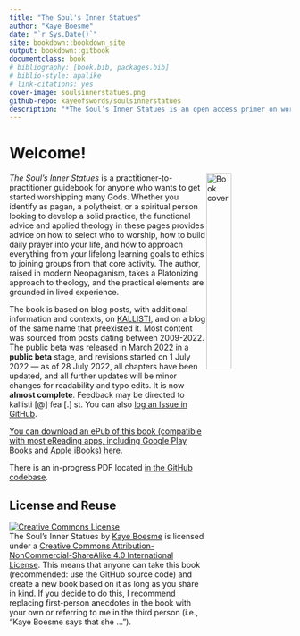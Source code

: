 ```yaml
--- 
title: "The Soul's Inner Statues"
author: "Kaye Boesme"
date: "`r Sys.Date()`"
site: bookdown::bookdown_site
output: bookdown::gitbook
documentclass: book
# bibliography: [book.bib, packages.bib]
# biblio-style: apalike
# link-citations: yes
cover-image: soulsinnerstatues.png
github-repo: kayeofswords/soulsinnerstatues
description: "*The Soul’s Inner Statues is an open access primer on worshipping many Gods, combining theology and practice with foundational, actionable advice to get you started."
---
```


# Welcome!

<p><img src="soulsinnerstatues.png" alt="Book cover" style="float:right;width:30%;"></p>

*The Soul’s Inner Statues* is a practitioner-to-practitioner guidebook for anyone who wants to get started worshipping many Gods. Whether you identify as pagan, a polytheist, or a spiritual person looking to develop a solid practice, the functional advice and applied theology in these pages provides advice on how to select who to worship, how to build daily prayer into your life, and how to approach everything from your lifelong learning goals to ethics to joining groups from that core activity. The author, raised in modern Neopaganism, takes a Platonizing approach to theology, and the practical elements are grounded in lived experience.

The book is based on blog posts, with additional information and contexts, on [KALLISTI](https://kallisti.blog), and on a blog of the same name that preexisted it. Most content was sourced from posts dating between 2009-2022. The public beta was released in March 2022 in a **public beta** stage, and revisions started on 1 July 2022 — as of 28 July 2022, all chapters have been updated, and all further updates will be minor changes for readability and typo edits. It is now **almost complete**. Feedback may be directed to kallisti [@] fea [.] st. You can also [log an Issue in GitHub](https://github.com/kayeofswords/soulsinnerstatues/).

[You can download an ePub of this book (compatible with most eReading apps, including Google Play Books and Apple iBooks) here.](souls-inner-statues.epub)

There is an in-progress PDF located [in the GitHub codebase](https://github.com/kayeofswords/soulsinnerstatues/tree/master/docs).

## License and Reuse

<p><a rel="license" href="http://creativecommons.org/licenses/by-nc-sa/4.0/"><img alt="Creative Commons License" style="border-width:0" src="creativecommons.png" /></a><br /><span xmlns:dct="http://purl.org/dc/terms/" href="http://purl.org/dc/dcmitype/Text" property="dct:title" rel="dct:type">The Soul's Inner Statues</span> by <a xmlns:cc="http://creativecommons.org/ns#" href="https://github.com/kayeofswords/soulsinnerstatues" property="cc:attributionName" rel="cc:attributionURL">Kaye Boesme</a> is licensed under a <a rel="license" href="http://creativecommons.org/licenses/by-nc-sa/4.0/">Creative Commons Attribution-NonCommercial-ShareAlike 4.0 International License</a>. This means that anyone can take this book (recommended: use the GitHub source code) and create a new book based on it as long as you share in kind. If you decide to do this, I recommend replacing first-person anecdotes in the book with your own or referring to me in the third person (i.e., “Kaye Boesme says that she …”).</p>
